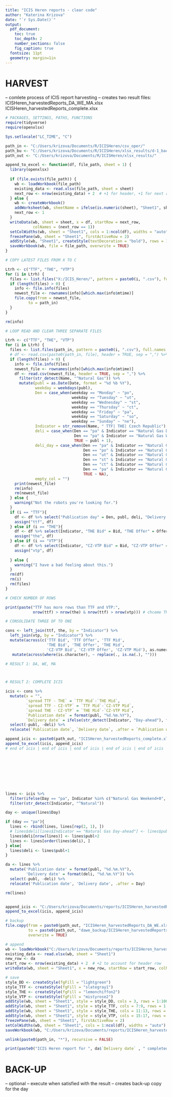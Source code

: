 ```yaml
---
title: "ICIS Heren reports - clear code"
author: "Katerina Krizova"
date: "`r Sys.Date()`"
output:
  pdf_document:
    toc: true
    toc_depth: 2
    number_sections: false
    fig_caption: true
  fontsize: 11pt
  geometry: margin=1in
---
```


# HARVEST

-- comlete process of ICIS report harvesting
-- creates two result files:
    ICISHeren_harvestedReports_DA_WE_MA.xlsx 
    ICISHeren_harvestedReports_complete.xlsx

```r

# PACKAGES, SETTINGS, PATHS, FUNCTIONS
require(tidyverse)
require(openxlsx)

Sys.setlocale("LC_TIME", "C")

path_in <- "C:/Users/krizova/Documents/R/ICISHeren/csv_oper/"
path_bu <- "C:/Users/krizova/Documents/R/ICISHeren/xlsx_results/d-1_backup"
path_out <- "C:/Users/krizova/Documents/R/ICISHeren/xlsx_results/"

append_to_excel <- function(df, file_path, sheet = 1) {
  library(openxlsx)
  
  if (file.exists(file_path)) {
    wb <- loadWorkbook(file_path)
    existing_data <- read.xlsx(file_path, sheet = sheet)
    next_row <- nrow(existing_data) + 2  # +1 for header, +1 for next row
  } else {
    wb <- createWorkbook()
    addWorksheet(wb, sheetName = ifelse(is.numeric(sheet), "Sheet1", sheet))
    next_row <- 1
  }
  writeData(wb, sheet = sheet, x = df, startRow = next_row,
            colNames = (next_row == 1))
  setColWidths(wb, sheet = "Sheet1", cols = 1:ncol(df), widths = "auto")
  freezePane(wb, sheet = "Sheet1", firstActiveRow = 2)
  addStyle(wb, "Sheet1", createStyle(textDecoration = "bold"), rows = 1, cols = 1:100, gridExpand = TRUE)
  saveWorkbook(wb, file = file_path, overwrite = TRUE)
}

# COPY LATEST FILES FROM X TO C

Ltrh <- c("TTF", "THE", "VTP") 
for (i in Ltrh) {
  files <- list.files("X:/ICIS_Heren/", pattern = paste0(i, ".csv"), full.names = T) 
  if (length(files) > 0) {
    info <- file.info(files)
    newest_file <- rownames(info)[which.max(info$mtime)]
    file.copy(from = newest_file,
          to = path_in)
  }
} 

rm(info)

# LOOP READ AND CLEAR THREE SEPARATE FILES

Ltrh <- c("TTF", "THE", "VTP")
for (i in Ltrh) {
  files <- list.files(path_in, pattern = paste0(i, ".csv"), full.names = T) 
  # df <- read.csv(paste0(path_in, file), header = TRUE, sep = ",") %>% 
  if (length(files) > 0) {
    info <- file.info(files)
    newest_file <- rownames(info)[which.max(info$mtime)]
    df <- read.csv(newest_file, header = TRUE, sep = ",") %>% 
      filter(str_detect(Name, "^Natural Gas")) %>% 
      mutate(publ = as.Date(Date, format = "%d %b %Y"),
             weekday = weekdays(publ),
             Den = case_when(weekday == "Monday" ~ "po",
                             weekday == "Tuesday" ~ "ut",
                             weekday == "Wednesday" ~ "st",
                             weekday == "Thursday" ~ "ct",
                             weekday == "Friday" ~ "pa",
                             weekday == "Saturday" ~ "so",
                             weekday == "Sunday" ~ "ne"),
             Indicator = str_remove(Name, " TTF| THE| Czech Republic"),
             deli = case_when(Den == "pa" & Indicator == "Natural Gas Day-ahead" ~ publ  + 3, 
                              Den == "pa" & Indicator == "Natural Gas Weekend+0" ~ publ  + 1,
                              TRUE ~ publ + 1),
             deli_day = case_when(Den == "pa" & Indicator == "Natural Gas Day-ahead" ~ "po", 
                                  Den == "po" & Indicator == "Natural Gas Day-ahead" ~ "ut",
                                  Den == "ut" & Indicator == "Natural Gas Day-ahead" ~ "st",
                                  Den == "st" & Indicator == "Natural Gas Day-ahead" ~ "ct",
                                  Den == "ct" & Indicator == "Natural Gas Day-ahead" ~ "pa",
                                  Den == "pa" & Indicator == "Natural Gas Weekend+0" ~ "so+ne",
                                  TRUE ~ NA),
             empty_col = "")
    print(newest_file)
    rm(info)
    rm(newest_file)
  } else {
    warning("Not the robots you're looking for.")
  }
  if (i == "TTF"){
    df <- df %>% select("Publication day" = Den, publ, deli, "Delivery day" = deli_day, Indicator, Period, "TTF Bid" = Bid, "TTF Offer" = Offer, "TTF Mid" = Mid.Price, "_" = empty_col)
    assign("ttf", df)
  } else if (i == "THE"){
    df <- df %>% select(Indicator, "THE Bid" = Bid, "THE Offer" = Offer, "THE Mid" = Mid.Price, "-" = empty_col) 
    assign("the", df)
  } else if (i == "VTP"){
    df <- df %>% select(Indicator, "CZ-VTP Bid" = Bid, "CZ-VTP Offer" = Offer, "CZ-VTP Mid" = Mid.Price) 
    assign("vtp", df)
    
  } else {
    warning("I have a bad feeling about this.")
  }
  rm(df)
  rm(i)
  rm(files)
} 

# CHECK NUMBER OF ROWS

print(paste("TTF has more rows than TTF and VTP:", 
            nrow(ttf) > nrow(the) & nrow(ttf) > nrow(vtp))) # chceme TRUE

# CONSOLIDATE THREE DF TO ONE

cons <- left_join(ttf, the, by = "Indicator") %>%
  left_join(vtp, by = "Indicator") %>%
  mutate(across(c('TTF Bid', 'TTF Offer', 'TTF Mid',
                  'THE Bid', 'THE Offer', 'THE Mid',
                  'CZ-VTP Bid', 'CZ-VTP Offer', 'CZ-VTP Mid'), as.numeric)) %>% 
   mutate(across(where(is.character), ~ replace(., is.na(.), "")))

# RESULT 1: DA, WE, MA



# RESULT 2: COMPLETE ICIS 

icis <- cons %>% 
  mutate(x = "",
         `spread TTF - THE` = `TTF Mid`-`THE Mid`,
         `spread TTF - CZ-VTP` = `TTF Mid`-`CZ-VTP Mid`,
         `spread THE - CZ-VTP` = `THE Mid`-`CZ-VTP Mid`,
         `Publication date` = format(publ, "%d.%m.%Y"),
         `Delivery date` = ifelse(str_detect(Indicator, "Day-ahead"), format(deli, "%d.%m.%Y"), "")) %>% 
  select(-publ, -deli) %>% 
  relocate(`Publication date`, `Delivery date`, .after = `Publication day`)

append_icis <- paste0(path_out, "ICISHeren_harvestedReports_complete.xlsx")
append_to_excel(icis, append_icis)
# end of icis | end of icis | end of icis | end of icis | end of icis | end of icis | 









lines <- icis %>% 
  filter(ifelse(Day == "pa", Indicator %in% c("Natural Gas Weekend+0", "Natural Gas Day-ahead"), Indicator == "Natural Gas Day-ahead")) %>% 
  filter(str_detect(Indicator, "^Natural")) 

day <- unique(lines$Day)

if (day == "pa"){
  lines <- rbind(lines, lines[rep(2, 1), ])
  # lines$deli[lines$Indicator == "Natural Gas Day-ahead"] <- lines$publ+3
  lines$deli[nrow(lines)] <- lines$publ+2
  lines <- lines[order(lines$deli), ]
} else{
  lines$deli <- lines$publ+1
}

da <- lines %>% 
  mutate('Publication date' = format(publ, "%d.%m.%Y"),
         'Delivery date' = format(deli, "%d.%m.%Y")) %>% 
  select(-publ, -deli) %>% 
  relocate('Publication date', 'Delivery date', .after = Day)

rm(lines)


append_icis <- "C:/Users/krizova/Documents/reports/ICISHeren_harvestedReports_complete.xlsx"
append_to_excel(icis, append_icis)

# backup
file.copy(from = paste0(path_out, "ICISHeren_harvestedReports_DA_WE.xlsx"),
          to = paste0(path_out, "dawe_backup/ICISHeren_harvestedReports_DA_WE.xlsx"),
          overwrite = TRUE)

# append
wb <- loadWorkbook("C:/Users/krizova/Documents/reports/ICISHeren_harvestedReports_DA_WE.xlsx")
existing_data <- read.xlsx(wb, sheet = "Sheet1")
new_row <- da
start_row <- nrow(existing_data) + 2  # +2 to account for header row
writeData(wb, sheet = "Sheet1", x = new_row, startRow = start_row, colNames = FALSE)

# save
style_DD <- createStyle(fgFill = "lightgreen")
style_TTF <- createStyle(fgFill = "slategray1")
style_THE <- createStyle(fgFill = "lemonchiffon2")
style_VTP <- createStyle(fgFill = "mistyrose2")
addStyle(wb, sheet = "Sheet1", style = style_DD, cols = 3, rows = 1:1000, gridExpand = TRUE)
addStyle(wb, sheet = "Sheet1", style = style_TTF, cols = 7:9, rows = 1:1000, gridExpand = TRUE)
addStyle(wb, sheet = "Sheet1", style = style_THE, cols = 11:13, rows = 1:1000, gridExpand = TRUE)
addStyle(wb, sheet = "Sheet1", style = style_VTP, cols = 15:17, rows = 1:1000, gridExpand = TRUE)
freezePane(wb, sheet = "Sheet1", firstActiveRow = 2)
setColWidths(wb, sheet = "Sheet1", cols = 1:ncol(df), widths = "auto")
saveWorkbook(wb, "C:/Users/krizova/Documents/reports/ICISHeren_harvestedReports_DA_WE.xlsx", overwrite = T)

unlink(paste0(path_in, "*"), recursive = FALSE)

print(paste0("ICIS Heren report for ", da$`Delivery date` , " completed."))
```

# BACK-UP

-- optional
-- execute when satisfied with the result
-- creates back-up copy for the day

```r

```

